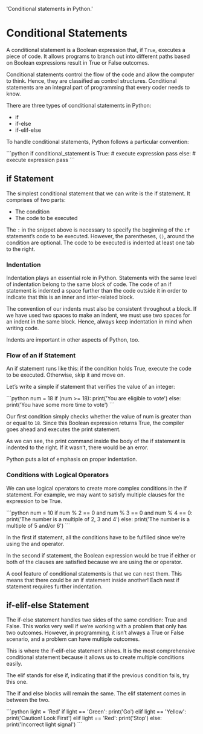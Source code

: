   'Conditional statements in Python.'

# Conditional Statements

A conditional statement is a Boolean expression that, if `True`, executes a piece of code.
It allows programs to branch out into different paths based on Boolean expressions result in True or False outcomes.

<Note>
  Conditional statements control the flow of the code and allow the computer to think. Hence, they are classified as control structures. Conditional statements are an integral part of programming that every coder needs to know.
</Note>

There are three types of conditional statements in Python:

- if
- if-else
- if-elif-else

To handle conditional statements, Python follows a particular convention:

<CodeGroup title="addition.py" >
    ```python
    if conditional_statement is True:
      # execute expression
      pass
    else:
      # execute expression
      pass
    ```
</CodeGroup>

## if Statement

The simplest conditional statement that we can write is the if statement. It comprises of two parts:

- The condition
- The code to be executed

The `:` in the snippet above is necessary to specify the beginning of the `if` statement’s code to be executed. However, the parentheses, `()`, around the condition are optional. The code to be executed is indented at least one tab to the right.

### Indentation
Indentation plays an essential role in Python. Statements with the same level of indentation belong to the same block of code. The code of an if statement is indented a space further than the code outside it in order to indicate that this is an inner and inter-related block.

The convention of our indents must also be consistent throughout a block. If we have used two spaces to make an indent, we must use two spaces for an indent in the same block. Hence, always keep indentation in mind when writing code.

Indents are important in other aspects of Python, too.

### Flow of an if Statement
An if statement runs like this:
<Note>
if the condition holds True, execute the code to be executed. Otherwise, skip it and move on.
</Note>

Let’s write a simple if statement that verifies the value of an integer:

<CodeGroup title="conditional_statement.py" >
    ```python
    num = 18
    if (num >= 18):
      print('You are eligible to vote')
    else:
      print('You have some more time to vote')
    ```
</CodeGroup>

Our first condition simply checks whether the value of num is greater than or equal to `18`. Since this Boolean expression returns True, the compiler goes ahead and executes the print statement.

As we can see, the print command inside the body of the if statement is indented to the right. If it wasn’t, there would be an error.

<Note>
Python puts a lot of emphasis on proper indentation.
</Note>

### Conditions with Logical Operators
We can use logical operators to create more complex conditions in the if statement. For example, we may want to satisfy multiple clauses for the expression to be True.

<CodeGroup title="conditional_statement.py" >
    ```python
    num = 10
    if num % 2 == 0 and num % 3 == 0 and num % 4 == 0:
      print('The number is a multiple of 2, 3 and 4')
    else:
      print('The number is a multiple of 5 and/or 6')
    ```
</CodeGroup>

In the first if statement, all the conditions have to be fulfilled since we’re using the and operator.

In the second if statement, the Boolean expression would be true if either or both of the clauses are satisfied because we are using the or operator.

<Note>
A cool feature of conditional statements is that we can nest them. This means that there could be an if statement inside another! Each nest if statement requires further indentation.
</Note>

## if-elif-else Statement
The if-else statement handles two sides of the same condition: True and False. This works very well if we’re working with a problem that only has two outcomes. However, in programming, it isn’t always a True or False scenario, and a problem can have multiple outcomes.

This is where the if-elif-else statement shines. It is the most comprehensive conditional statement because it allows us to create multiple conditions easily.

<Note>
The elif stands for else if, indicating that if the previous condition fails, try this one.
</Note>

The if and else blocks will remain the same. The elif statement comes in between the two.

<CodeGroup title="if_elif.py" >
    ```python
    light = 'Red'
    if light == 'Green':
      print('Go')
    elif light == 'Yellow':
      print('Caution! Look First')
    elif light == 'Red':
      print('Stop')
    else:
      print('Incorrect light signal')
    ```
</CodeGroup>
